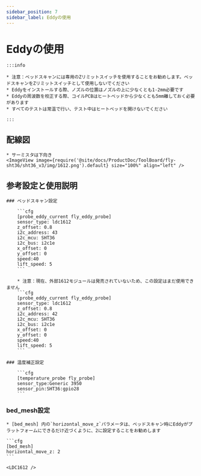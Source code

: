 ```yaml
---
sidebar_position: 7
sidebar_label: Eddyの使用
---
```




# Eddyの使用

    :::info

    * 注意：ベッドスキャンには専用のZリミットスイッチを使用することをお勧めします。ベッドスキャンをZリミットスイッチとして使用しないでください
    * Eddyをインストールする際、ノズルの位置はノズルの上に少なくとも1-2mm必要です
    * Eddyの周波数を校正する際、コイルPCBはヒートベッドから少なくとも5mm離しておく必要があります
    * すべてのテストは常温で行い、テスト中はヒートベッドを開けないでください

    :::


## 配線図

    * サーミスタは下向き
    <ImageView image={require('@site/docs/ProductDoc/ToolBoard/fly-sht36/sht36_v3/img/1612.png').default} size="100%" align="left" />


## 参考設定と使用説明

    ### ベッドスキャン設定

        ```cfg
        [probe_eddy_current fly_eddy_probe]
        sensor_type: ldc1612
        z_offset: 0.8
        i2c_address: 43
        i2c_mcu: SHT36
        i2c_bus: i2c1e
        x_offset: 0
        y_offset: 0
        speed:40
        lift_speed: 5
        ```

        * 注意：現在、外部1612モジュールは発売されていないため、この設定はまだ使用できません
        ```cfg
        [probe_eddy_current fly_eddy_probe]
        sensor_type: ldc1612
        z_offset: 0.8
        i2c_address: 42
        i2c_mcu: SHT36
        i2c_bus: i2c1e
        x_offset: 0
        y_offset: 0
        speed:40
        lift_speed: 5
        ```

    ### 温度補正設定

        ```cfg
        [temperature_probe fly_probe]
        sensor_type:Generic 3950
        sensor_pin:SHT36:gpio28
        ```

### bed_mesh設定

    * [bed_mesh] 内の`horizontal_move_z`パラメータは、ベッドスキャン時にEddyがプラットフォームにできるだけ近づくように、2に設定することをお勧めします

    ```cfg
    [bed_mesh]
    horizontal_move_z: 2
    ```

    <LDC1612 />